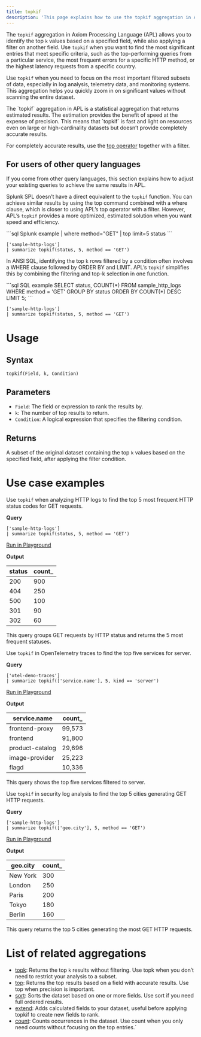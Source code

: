 ```yaml
---
title: topkif
description: 'This page explains how to use the topkif aggregation in APL.'
---
```


The `topkif` aggregation in Axiom Processing Language (APL) allows you to identify the top `k` values based on a specified field, while also applying a filter on another field. Use `topkif` when you want to find the most significant entries that meet specific criteria, such as the top-performing queries from a particular service, the most frequent errors for a specific HTTP method, or the highest latency requests from a specific country.

Use `topkif` when you need to focus on the most important filtered subsets of data, especially in log analysis, telemetry data, and monitoring systems. This aggregation helps you quickly zoom in on significant values without scanning the entire dataset.

<Note>
The `topkif` aggregation in APL is a statistical aggregation that returns estimated results. The estimation provides the benefit of speed at the expense of precision. This means that `topkif` is fast and light on resources even on large or high-cardinality datasets but doesn’t provide completely accurate results.

For completely accurate results, use the [top operator](/apl/tabular-operators/top-operator) together with a filter.
</Note>

## For users of other query languages

If you come from other query languages, this section explains how to adjust your existing queries to achieve the same results in APL.

<AccordionGroup>
<Accordion title="Splunk SPL users">

Splunk SPL doesn’t have a direct equivalent to the `topkif` function. You can achieve similar results by using the top command combined with a where clause, which is closer to using APL’s top operator with a filter. However, APL’s `topkif` provides a more optimized, estimated solution when you want speed and efficiency.

<CodeGroup>
```sql Splunk example
| where method="GET" | top limit=5 status
```

```kusto APL equivalent
['sample-http-logs']
| summarize topkif(status, 5, method == 'GET')
```
</CodeGroup>

</Accordion>
<Accordion title="ANSI SQL users">

In ANSI SQL, identifying the top `k` rows filtered by a condition often involves a WHERE clause followed by ORDER BY and LIMIT. APL’s `topkif` simplifies this by combining the filtering and top-k selection in one function.

<CodeGroup>
```sql SQL example
SELECT status, COUNT(*)
FROM sample_http_logs
WHERE method = 'GET'
GROUP BY status
ORDER BY COUNT(*) DESC
LIMIT 5;
```

```kusto APL equivalent
['sample-http-logs']
| summarize topkif(status, 5, method == 'GET')
```
</CodeGroup>

</Accordion>
</AccordionGroup>

# Usage

## Syntax

```kusto
topkif(Field, k, Condition)
```

## Parameters

- `Field`: The field or expression to rank the results by.
- `k`: The number of top results to return.
- `Condition`: A logical expression that specifies the filtering condition.

## Returns

A subset of the original dataset containing the top `k` values based on the specified field, after applying the filter condition.

# Use case examples

<Tabs>
<Tab title="Log analysis">

Use `topkif` when analyzing HTTP logs to find the top 5 most frequent HTTP status codes for GET requests.

**Query**

```kusto
['sample-http-logs']
| summarize topkif(status, 5, method == 'GET')
```

[Run in Playground](https://play.axiom.co/axiom-play-qf1k/query?initForm=%7B%22apl%22%3A%22%5B'sample-http-logs'%5D%20%7C%20summarize%20topkif(status%2C%205%2C%20method%20%3D%3D%20'GET')%22%7D)

**Output**

| status | count_ |
|--------|--------|
| 200    | 900    |
| 404    | 250    |
| 500    | 100    |
| 301    | 90     |
| 302    | 60     |

This query groups GET requests by HTTP status and returns the 5 most frequent statuses.

</Tab>
<Tab title="OpenTelemetry traces">

Use `topkif` in OpenTelemetry traces to find the top five services for server.

**Query**

```kusto
['otel-demo-traces']
| summarize topkif(['service.name'], 5, kind == 'server')
```

[Run in Playground](https://play.axiom.co/axiom-play-qf1k/query?initForm=%7B%22apl%22%3A%22%5B'otel-demo-traces'%5D%20%7C%20summarize%20topkif(%5B'service.name'%5D%2C%205%2C%20kind%20%3D%3D%20'server')%22%7D)

**Output**

| service.name | count_     |
|-------------|------------|
| frontend-proxy         | 99,573 |
| frontend         | 91,800     |
| product-catalog         | 29,696     |
| image-provider         | 25,223  |
| flagd         | 10,336      |

This query shows the top five services filtered to server.

</Tab>
<Tab title="Security logs">

Use `topkif` in security log analysis to find the top 5 cities generating GET HTTP requests.

**Query**

```kusto
['sample-http-logs']
| summarize topkif(['geo.city'], 5, method == 'GET')
```

[Run in Playground](https://play.axiom.co/axiom-play-qf1k/query?initForm=%7B%22apl%22%3A%22%5B'sample-http-logs'%5D%20%7C%20summarize%20topkif(%5B'geo.city'%5D%2C%205%2C%20method%20%3D%3D%20'GET')%22%7D)

**Output**

| geo.city | count_ |
|----------|--------|
| New York | 300    |
| London   | 250    |
| Paris    | 200    |
| Tokyo    | 180    |
| Berlin   | 160    |

This query returns the top 5 cities generating the most GET HTTP requests.

</Tab>
</Tabs>

# List of related aggregations

- [topk](/apl/aggregation-function/topk): Returns the top `k` results without filtering. Use topk when you don’t need to restrict your analysis to a subset.
- [top](/apl/tabular-operators/top-operator): Returns the top results based on a field with accurate results. Use top when precision is important.
- [sort](/apl/tabular-operators/sort-operator): Sorts the dataset based on one or more fields. Use sort if you need full ordered results.
- [extend](/apl/tabular-operators/extend-operator): Adds calculated fields to your dataset, useful before applying topkif to create new fields to rank.
- [count](/apl/aggregation-function/count): Counts occurrences in the dataset. Use count when you only need counts without focusing on the top entries.`
